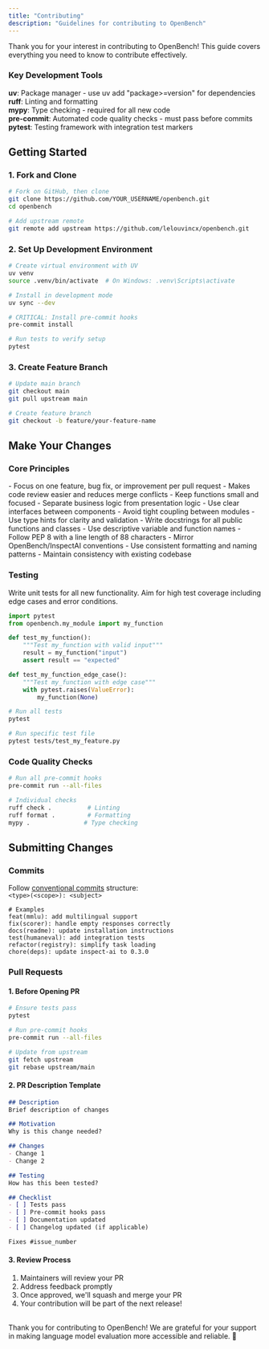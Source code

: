```yaml
---
title: "Contributing"
description: "Guidelines for contributing to OpenBench"
---
```


Thank you for your interest in contributing to OpenBench!
This guide covers everything you need to know to contribute effectively.

### Key Development Tools

**uv**: Package manager - use uv add "package>=version" for dependencies  
**ruff**: Linting and formatting  
**mypy**: Type checking - required for all new code  
**pre-commit**: Automated code quality checks - must pass before commits
**pytest**: Testing framework with integration test markers

## Getting Started

### 1. Fork and Clone

```bash
# Fork on GitHub, then clone
git clone https://github.com/YOUR_USERNAME/openbench.git
cd openbench

# Add upstream remote
git remote add upstream https://github.com/lelouvincx/openbench.git
```

### 2. Set Up Development Environment

```bash
# Create virtual environment with UV
uv venv
source .venv/bin/activate  # On Windows: .venv\Scripts\activate

# Install in development mode
uv sync --dev

# CRITICAL: Install pre-commit hooks
pre-commit install

# Run tests to verify setup
pytest
```

### 3. Create Feature Branch

```bash
# Update main branch
git checkout main
git pull upstream main

# Create feature branch
git checkout -b feature/your-feature-name
```

## Make Your Changes

### Core Principles

<AccordionGroup>
  <Accordion title="Single Responsibility">
    - Focus on one feature, bug fix, or improvement per pull request
    - Makes code review easier and reduces merge conflicts
  </Accordion>
  
  <Accordion title="Clear Separation of Concerns (SoC)">
    - Keep functions small and focused
    - Separate business logic from presentation logic
    - Use clear interfaces between components
    - Avoid tight coupling between modules
  </Accordion>
  
  <Accordion title="Documentation and Readability">
    - Use type hints for clarity and validation
    - Write docstrings for all public functions and classes
    - Use descriptive variable and function names
  </Accordion>
  
  <Accordion title="Standardized Structure">
    - Follow PEP 8 with a line length of 88 characters
    - Mirror OpenBench/InspectAI conventions
    - Use consistent formatting and naming patterns
    - Maintain consistency with existing codebase
  </Accordion>
</AccordionGroup>

### Testing

Write unit tests for all new functionality. Aim for high test coverage including edge cases and error conditions.

```python   tests/test_my_feature.py
import pytest
from openbench.my_module import my_function

def test_my_function():
    """Test my_function with valid input"""
    result = my_function("input")
    assert result == "expected"

def test_my_function_edge_case():
    """Test my_function with edge case"""
    with pytest.raises(ValueError):
        my_function(None)
```

```bash
# Run all tests
pytest

# Run specific test file
pytest tests/test_my_feature.py
```

### Code Quality Checks

```bash
# Run all pre-commit hooks
pre-commit run --all-files

# Individual checks
ruff check .          # Linting
ruff format .         # Formatting
mypy .               # Type checking
```

## Submitting Changes

### Commits

Follow [conventional commits](https://www.conventionalcommits.org/en/v1.0.0/) structure:  
`<type>(<scope>): <subject>`

```
# Examples
feat(mmlu): add multilingual support
fix(scorer): handle empty responses correctly
docs(readme): update installation instructions
test(humaneval): add integration tests
refactor(registry): simplify task loading
chore(deps): update inspect-ai to 0.3.0
```

### Pull Requests

#### 1. Before Opening PR

```bash
# Ensure tests pass
pytest

# Run pre-commit hooks
pre-commit run --all-files

# Update from upstream
git fetch upstream
git rebase upstream/main
```

#### 2. PR Description Template

```markdown
## Description
Brief description of changes

## Motivation
Why is this change needed?

## Changes
- Change 1
- Change 2

## Testing
How has this been tested?

## Checklist
- [ ] Tests pass
- [ ] Pre-commit hooks pass
- [ ] Documentation updated
- [ ] Changelog updated (if applicable)

Fixes #issue_number
```

#### 3. Review Process

1. Maintainers will review your PR
2. Address feedback promptly
3. Once approved, we'll squash and merge your PR
4. Your contribution will be part of the next release!

<br/>
Thank you for contributing to OpenBench!
We are grateful for your support in making language model evaluation more accessible and reliable. 🫶
